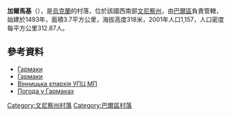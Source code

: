 {{coord|49|6|14|N|27|32|47|E|scale:30000|display=title}}

'''加爾馬基'''（{{lang-uk|Гармаки}}），是[[烏克蘭|烏克蘭]]的村落，位於該國西南部[[文尼察州|文尼察州]]，由[[巴爾區|巴爾區]]負責管轄，始建於1493年，面積3.7平方公里，海拔高度318米，2001年人口1,157，人口密度每平方公里312.87人。

==參考資料==
* [http://w1.c1.rada.gov.ua/pls/z7503/A005?rdat1=31.03.2014&rf7571=1369 Гармаки]{{Wayback|url=http://w1.c1.rada.gov.ua/pls/z7503/A005?rdat1=31.03.2014&rf7571=1369 |date=20190126091808 }}
* [http://www.castles.com.ua/harmaki.html Гармаки]{{Wayback|url=http://www.castles.com.ua/harmaki.html |date=20160726115340 }}
* [http://www.orthodox.vinnica.ua/index.php?o=7299&l=2 Вінницька єпархія УПЦ МП]{{Wayback|url=http://www.orthodox.vinnica.ua/index.php?o=7299&l=2 |date=20121107213921 }}
* [http://www.gismeteo.ua/ua/weather-harmaky-75083/ Погода у Гармаках]{{Wayback|url=http://www.gismeteo.ua/ua/weather-harmaky-75083/ |date=20160310180329 }}

[[Category:文尼察州村落|Category:文尼察州村落]]
[[Category:巴爾區村落|Category:巴爾區村落]]


{{Vinnytsia-geo-stub}}
